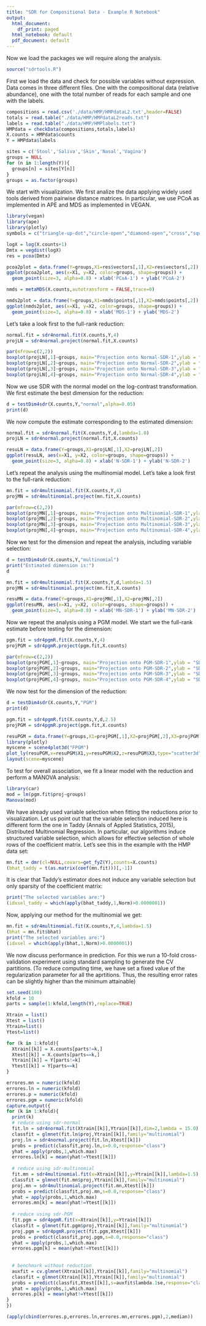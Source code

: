 ```yaml
---
title: "SDR for Compositional Data - Example R Notebook"
output:
  html_document:
    df_print: paged
  html_notebook: default
  pdf_document: default
---
```


<!-- This is an [R Markdown](http://rmarkdown.rstudio.com) Notebook. When you execute code within the notebook, the results appear beneath the code.  -->

<!-- Try executing this chunk by clicking the *Run* button within the chunk or by placing your cursor inside it and pressing *Ctrl+Shift+Enter*.  -->

<!-- ```{r} -->
<!-- plot(cars) -->
<!-- ``` -->

<!-- Add a new chunk by clicking the *Insert Chunk* button on the toolbar or by pressing *Ctrl+Alt+I*. -->

<!-- When you save the notebook, an HTML file containing the code and output will be saved alongside it (click the *Preview* button or press *Ctrl+Shift+K* to preview the HTML file). -->

<!-- The preview shows you a rendered HTML copy of the contents of the editor. Consequently, unlike *Knit*, *Preview* does not run any R code chunks. Instead, the output of the chunk when it was last run in the editor is displayed. -->

Now we load the packages we will require along the analysis.
```r
source("sdrtools.R")
```

First we load the data and check for possible variables without expression. Data comes in three different files. One with the compositional data (relative abundance), one with the total number of reads for each sample and one with the labels.

```r
compositions = read.csv('./data/HMP/HMPdataL2.txt',header=FALSE)
totals = read.table("./data/HMP/HMPdataL2reads.txt")
labels = read.table("./data/HMP/HMPlabels.txt")
HMPdata = checkData(compositions,totals,labels)
X.counts = HMPdata$counts
Y = HMPdata$labels

sites = c('Stool','Saliva','Skin','Nasal','Vagina')
groups = NULL
for (n in 1:length(Y)){
  groups[n] = sites[Y[n]]
}
groups = as.factor(groups)
```

We start with visualization. We first analize the data applying widely used tools derived from pairwise distance matrices. In particular, we use PCoA as implemented in APE and MDS as implemented in VEGAN.

```r

library(vegan)
library(ape)
library(plotly)
symbols = c("triangle-up-dot","circle-open","diamond-open","cross","square-open")

logX = log(X.counts+1)
Dmtx = vegdist(logX)
res = pcoa(Dmtx)

pcoa2plot = data.frame(Y=groups,X1=res$vectors[,1],X2=res$vectors[,2])
ggplot(pcoa2plot, aes(x=X1, y=X2, color=groups, shape=groups)) + 
  geom_point(size=3, alpha=0.8) + xlab('PCoA-1') + ylab('PCoA-2')

```

```r
nmds = metaMDS(X.counts,autotransform = FALSE,trace=0)

nmds2plot = data.frame(Y=groups,X1=nmds$points[,1],X2=nmds$points[,2])
ggplot(nmds2plot, aes(x=X1, y=X2, color=groups, shape=groups)) + 
  geom_point(size=3, alpha=0.8) + xlab('MDS-1') + ylab('MDS-2')

```
Let's take a look first to the full-rank reduction:

```r
normal.fit = sdr4normal.fit(X.counts,Y,4)
projLN = sdr4normal.project(normal.fit,X.counts)

par(mfrow=c(2,2))
boxplot(projLN[,1]~groups, main="Projection onto Normal-SDR-1",ylab = "SDR-1")
boxplot(projLN[,2]~groups, main="Projection onto Normal-SDR-2",ylab = "SDR-2")
boxplot(projLN[,3]~groups, main="Projection onto Normal-SDR-3",ylab = "SDR-3")
boxplot(projLN[,4]~groups, main="Projection onto Normal-SDR-4",ylab = "SDR-4")
``` 

Now we use SDR with the normal model on the log-contrast transformation. We first estimate the best dimension for the reduction:

```r
d = testDim4sdr(X.counts,Y,"normal",alpha=0.05)
print(d)
``` 


We now compute the estimate corresponding to the estimated dimension:
```r
normal.fit = sdr4normal.fit(X.counts,Y,d,lambda=1.0)
projLN = sdr4normal.project(normal.fit,X.counts)

resuLN = data.frame(Y=groups,X1=projLN[,1],X2=projLN[,2])
ggplot(resuLN, aes(x=X1, y=X2, color=groups, shape=groups)) + 
  geom_point(size=3, alpha=0.8) + xlab('N-SDR-1') + ylab('N-SDR-2')

```




Let's repeat the analysis using the multinomial model. Let's take a look first to the full-rank reduction:

```r
mn.fit = sdr4multinomial.fit(X.counts,Y,4)
projMN = sdr4multinomial.project(mn.fit,X.counts)

par(mfrow=c(2,2))
boxplot(projMN[,1]~groups, main="Projection onto Multinomial-SDR-1",ylab = "SDR-1")
boxplot(projMN[,2]~groups, main="Projection onto Multinomial-SDR-2",ylab = "SDR-2")
boxplot(projMN[,3]~groups, main="Projection onto Multinomial-SDR-3",ylab = "SDR-3")
boxplot(projMN[,4]~groups, main="Projection onto Multinomial-SDR-4",ylab = "SDR-4")
``` 

Now we test for the dimension and repeat the analysis, including variable selection:

```r
d = testDim4sdr(X.counts,Y,"multinomial")
print("Estimated dimension is:")
d
```

```r
mn.fit = sdr4multinomial.fit(X.counts,Y,d,lambda=1.5)
projMN = sdr4multinomial.project(mn.fit,X.counts)

resuMN = data.frame(Y=groups,X1=projMN[,1],X2=projMN[,2])
ggplot(resuMN, aes(x=X1, y=X2, color=groups, shape=groups)) + 
  geom_point(size=3, alpha=0.8) + xlab('MN-SDR-1') + ylab('MN-SDR-2')

```

Now we repeat the analysis using a PGM model. We start we the full-rank estimate before testing for the dimension:

```r
pgm.fit = sdr4pgmR.fit(X.counts,Y,4)
projPGM = sdr4pgmR.project(pgm.fit,X.counts)

par(mfrow=c(2,2))
boxplot(projPGM[,1]~groups, main="Projection onto PGM-SDR-1",ylab = "SDR-1")
boxplot(projPGM[,2]~groups, main="Projection onto PGM-SDR-2",ylab = "SDR-2")
boxplot(projPGM[,3]~groups, main="Projection onto PGM-SDR-3",ylab = "SDR-3")
boxplot(projPGM[,4]~groups, main="Projection onto PGM-SDR-4",ylab = "SDR-4")
``` 

We now test for the dimension of the reduction:
```r
d = testDim4sdr(X.counts,Y,"PGM")
print(d)
```
```r
pgm.fit = sdr4pgmR.fit(X.counts,Y,d,2.5)
projPGM = sdr4pgmR.project(pgm.fit,X.counts)

resuPGM = data.frame(Y=groups,X1=projPGM[,1],X2=projPGM[,2],X3=projPGM[,3])
library(plotly)
myscene = scene4plot3d("FPGM")
plot_ly(resuPGM,x=resuPGM$X1,y=resuPGM$X2,z=resuPGM$X3,type="scatter3d",mode="markers", marker = list(size=3,alpha=0.8), symbols = symbols, color = resuPGM$Y,symbol = resuPGM$Y) %>%
layout(scene=myscene)

```


To test for overall association, we fit a linear model with the reduction and perform a MANOVA analysis:

```r
library(car)
mod = lm(pgm.fit$proj~groups)
Manova(mod)
```


We have already used variable selection when fitting the reductions prior to visualization. Let us point out that the variable selection induced here is different form the one in Taddy (Annals of Appled Statistics, 2015), Distributed Multinomial Regression. In particular, our algorithms induce structured variable selection, which allows for effective selection of whole rows of the coefficient matrix. Let's see this in the example with the HMP data set:

```r
mn.fit = dmr(cl=NULL,covars=get_fyZ(Y),counts=X.counts)
(bhat_taddy = t(as.matrix(coef(mn.fit)))[,-1])
```

It is clear that Taddy's estimator does not induce any variable selection but only sparsity of the coefficient matrix:

```r
print("The selected variables are:")
(idxsel_taddy = which(apply(bhat_taddy,1,Norm)>0.0000001))

```

Now, applying our method for the multinomial we get:

```r
mn.fit = sdr4multinomial.fit(X.counts,Y,4,lambda=1.5)
(bhat = mn.fit$bhat)
print("The selected variables are:")
(idxsel = which(apply(bhat,1,Norm)>0.0000001))
```


We now discuss performance in prediction. For this we run a 10-fold cross-validation experiment using standard sampling to generate the CV partitions. (To reduce computing time, we have set a fixed value of the regularization parameter for all the aprtitions. Thus, the resulting error rates can be slightly higher than the minimum attainable)
```r
set.seed(100)
kfold = 10
parts = sample(1:kfold,length(Y),replace=TRUE)

Xtrain = list()
Xtest = list()
Ytrain=list()
Ytest=list()

for (k in 1:kfold){
  Xtrain[[k]] = X.counts[parts!=k,]
  Xtest[[k]] = X.counts[parts==k,]
  Ytrain[[k]] = Y[parts!=k]
  Ytest[[k]] = Y[parts==k]
}

errores.mn = numeric(kfold)
errores.ln = numeric(kfold)
errores.p = numeric(kfold)
errores.pgm = numeric(kfold)
capture.output({
for (k in 1:kfold){
  print(k)
  # reduce using sdr-normal
  fit.ln = sdr4normal.fit(Xtrain[[k]],Ytrain[[k]],dim=2,lambda = 15.0)
  classfit = glmnet(fit.ln$proj,Ytrain[[k]],family="multinomial")
  proj.ln = sdr4normal.project(fit.ln,Xtest[[k]])
  probs = predict(classfit,proj.ln,s=0.0,response="class")
  yhat = apply(probs,1,which.max)
  errores.ln[k] = mean(yhat!=Ytest[[k]])  
  
  # reduce using sdr-multinomial
  fit.mn = sdr4multinomial.fit(x=Xtrain[[k]],y=Ytrain[[k]],lambda=1.5)
  classfit = glmnet(fit.mn$proj,Ytrain[[k]],family="multinomial")
  proj.mn = sdr4multinomial.project(fit.mn,Xtest[[k]])
  probs = predict(classfit,proj.mn,s=0.0,response="class")
  yhat = apply(probs,1,which.max)
  errores.mn[k] = mean(yhat!=Ytest[[k]])
  
  # reduce using sdr-PGM
  fit.pgm = sdr4pgmR.fit(x=Xtrain[[k]],y=Ytrain[[k]])
  classfit = glmnet(fit.pgm$proj,Ytrain[[k]],family="multinomial")
  proj.pgm = sdr4pgmR.project(fit.pgm,Xtest[[k]])
  probs = predict(classfit,proj.pgm,s=0.0,response="class")
  yhat = apply(probs,1,which.max)
  errores.pgm[k] = mean(yhat!=Ytest[[k]])
  
  
  # benchmark without reduction
  auxfit = cv.glmnet(Xtrain[[k]],Ytrain[[k]],family="multinomial")
  classfit = glmnet(Xtrain[[k]],Ytrain[[k]],family="multinomial")
  probs = predict(classfit,Xtest[[k]],s=auxfit$lambda.1se,response="class")
  yhat = apply(probs,1,which.max)
  errores.p[k] = mean(yhat!=Ytest[[k]])  
}
})

(apply(cbind(errores.p,errores.ln,errores.mn,errores.pgm),2,median)) 

```

